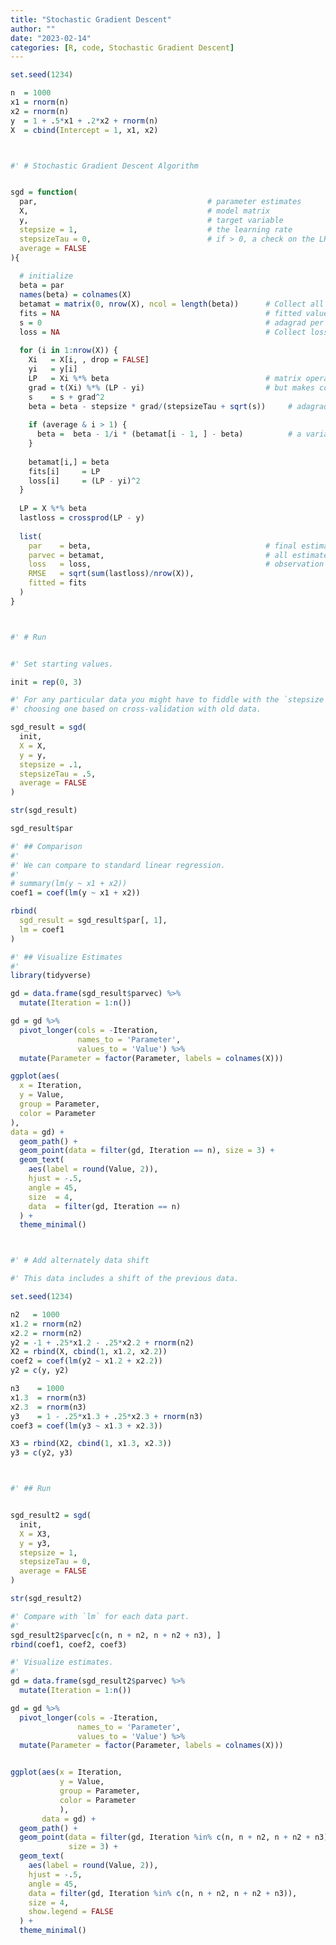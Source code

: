 ```yaml
---
title: "Stochastic Gradient Descent"
author: ""
date: "2023-02-14"
categories: [R, code, Stochastic Gradient Descent]
---
```


```r
set.seed(1234)

n  = 1000
x1 = rnorm(n)
x2 = rnorm(n)
y  = 1 + .5*x1 + .2*x2 + rnorm(n)
X  = cbind(Intercept = 1, x1, x2)



#' # Stochastic Gradient Descent Algorithm


sgd = function(
  par,                                      # parameter estimates
  X,                                        # model matrix
  y,                                        # target variable
  stepsize = 1,                             # the learning rate
  stepsizeTau = 0,                          # if > 0, a check on the LR at early iterations
  average = FALSE
){
  
  # initialize
  beta = par
  names(beta) = colnames(X)
  betamat = matrix(0, nrow(X), ncol = length(beta))      # Collect all estimates
  fits = NA                                              # fitted values
  s = 0                                                  # adagrad per parameter learning rate adjustment
  loss = NA                                              # Collect loss at each point
  
  for (i in 1:nrow(X)) {
    Xi   = X[i, , drop = FALSE]
    yi   = y[i]
    LP   = Xi %*% beta                                   # matrix operations not necessary, 
    grad = t(Xi) %*% (LP - yi)                           # but makes consistent with the  standard gd R file
    s    = s + grad^2
    beta = beta - stepsize * grad/(stepsizeTau + sqrt(s))     # adagrad approach
    
    if (average & i > 1) {
      beta =  beta - 1/i * (betamat[i - 1, ] - beta)          # a variation
    } 
    
    betamat[i,] = beta
    fits[i]     = LP
    loss[i]     = (LP - yi)^2
  }
  
  LP = X %*% beta
  lastloss = crossprod(LP - y)
  
  list(
    par    = beta,                                       # final estimates
    parvec = betamat,                                    # all estimates
    loss   = loss,                                       # observation level loss
    RMSE   = sqrt(sum(lastloss)/nrow(X)),
    fitted = fits
  )
}



#' # Run


#' Set starting values.

init = rep(0, 3)

#' For any particular data you might have to fiddle with the `stepsize`, perhaps
#' choosing one based on cross-validation with old data.

sgd_result = sgd(
  init,
  X = X,
  y = y,
  stepsize = .1,
  stepsizeTau = .5,
  average = FALSE
)

str(sgd_result)

sgd_result$par

#' ## Comparison
#' 
#' We can compare to standard linear regression.
#' 
# summary(lm(y ~ x1 + x2))
coef1 = coef(lm(y ~ x1 + x2))

rbind(
  sgd_result = sgd_result$par[, 1],
  lm = coef1
)

#' ## Visualize Estimates
#' 
library(tidyverse)

gd = data.frame(sgd_result$parvec) %>% 
  mutate(Iteration = 1:n())

gd = gd %>%
  pivot_longer(cols = -Iteration,
               names_to = 'Parameter',
               values_to = 'Value') %>%
  mutate(Parameter = factor(Parameter, labels = colnames(X)))

ggplot(aes(
  x = Iteration,
  y = Value,
  group = Parameter,
  color = Parameter
),
data = gd) +
  geom_path() +
  geom_point(data = filter(gd, Iteration == n), size = 3) +
  geom_text(
    aes(label = round(Value, 2)),
    hjust = -.5,
    angle = 45,
    size  = 4,
    data  = filter(gd, Iteration == n)
  ) +
  theme_minimal()



#' # Add alternately data shift

#' This data includes a shift of the previous data.

set.seed(1234)

n2   = 1000
x1.2 = rnorm(n2)
x2.2 = rnorm(n2)
y2 = -1 + .25*x1.2 - .25*x2.2 + rnorm(n2)
X2 = rbind(X, cbind(1, x1.2, x2.2))
coef2 = coef(lm(y2 ~ x1.2 + x2.2))
y2 = c(y, y2)

n3    = 1000
x1.3  = rnorm(n3)
x2.3  = rnorm(n3)
y3    = 1 - .25*x1.3 + .25*x2.3 + rnorm(n3)
coef3 = coef(lm(y3 ~ x1.3 + x2.3))

X3 = rbind(X2, cbind(1, x1.3, x2.3))
y3 = c(y2, y3)



#' ## Run


sgd_result2 = sgd(
  init,
  X = X3,
  y = y3,
  stepsize = 1,
  stepsizeTau = 0,
  average = FALSE
)

str(sgd_result2)

#' Compare with `lm` for each data part.
#' 
sgd_result2$parvec[c(n, n + n2, n + n2 + n3), ]
rbind(coef1, coef2, coef3)

#' Visualize estimates.
#' 
gd = data.frame(sgd_result2$parvec) %>% 
  mutate(Iteration = 1:n())

gd = gd %>% 
  pivot_longer(cols = -Iteration,
               names_to = 'Parameter', 
               values_to = 'Value') %>% 
  mutate(Parameter = factor(Parameter, labels = colnames(X)))


ggplot(aes(x = Iteration,
           y = Value,
           group = Parameter,
           color = Parameter
           ),
       data = gd) +
  geom_path() +
  geom_point(data = filter(gd, Iteration %in% c(n, n + n2, n + n2 + n3)),
             size = 3) +
  geom_text(
    aes(label = round(Value, 2)),
    hjust = -.5,
    angle = 45,
    data = filter(gd, Iteration %in% c(n, n + n2, n + n2 + n3)),
    size = 4,
    show.legend = FALSE
  ) +
  theme_minimal()
```
